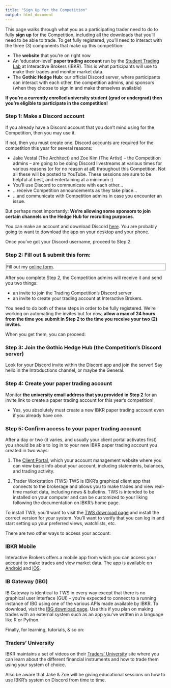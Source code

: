 ```yaml
---
title: "Sign Up for the Competition"
output: html_document
---
```


This page walks through what you as a participating trader need to do to fully 
**sign up** for the Competition, including all the downloads that you'll need to 
be able to trade. To get fully registered, you'll need to interact with the 
three (3) components that make up this competition:

- The **website** that you're on right now 
- An 'educator-level' **paper trading account** run by the [Student Trading
  Lab](https://www.interactivebrokers.com/en/accounts/educator.php) at
  Interactive Brokers (IBKR). This is what participants will use to make their 
  trades and monitor market data.
- The **Gothic Hedge Hub**: our official Discord server, where participants can
  interact with each other, the competition admins, and sponsors (when they 
  choose to sign in and make themselves available)
  
**If you're a currently enrolled university student (grad or undergrad) then 
you're eligible to participate in the competition!**

### Step 1: Make a Discord account
If you already have a Discord account that you don't mind using for the 
Competition, then you may use it.

If not, then you must create one. Discord accounts are required for the
competition this year for several reasons:

 - Jake Vestal (The Architect) and Zoe Kim (The Artist) -- the Competition 
 admins -- are going to be doing Discord livestreams at various times for 
 various reasons (or for no reason at all) throughout this Competition. Not all 
 these will be posted to YouTube. These sessions are sure to be helpful at best, 
 and entertaining at a minimum :)
 - You'll use Discord to communicate with each other...
 - ...receive Competition announcements as they take place...
 - ...and communicate with Competition admins in case you encounter an issue.
 
But perhaps most importantly: **We're allowing some sponsors to join certain 
channels on the Hedge Hub for recruiting purposes**.

You can make an account and download Discord [here](https://discord.com/). You 
are probably going to want to download the app on your desktop and your phone.

Once you've got your Discord username, proceed to Step 2.

### Step 2: Fill out & submit this form:
<div id="wufoo-div" style="background-color:#fff;border-style:ridge;">
<div id="wufoo-q7j67ol08e8luq" style => Fill out my <a href="https://dukefinance.wufoo.com/forms/q7j67ol08e8luq">online form</a>. </div> <script type="text/javascript"> var q7j67ol08e8luq; (function(d, t) { var s = d.createElement(t), options = { 'userName':'dukefinance', 'formHash':'q7j67ol08e8luq', 'autoResize':true, 'height':'866', 'async':true, 'host':'wufoo.com', 'header':'show', 'ssl':true }; s.src = ('https:' == d.location.protocol ?'https://':'http://') + 'secure.wufoo.com/scripts/embed/form.js'; s.onload = s.onreadystatechange = function() { var rs = this.readyState; if (rs) if (rs != 'complete') if (rs != 'loaded') return; try { q7j67ol08e8luq = new WufooForm(); q7j67ol08e8luq.initialize(options); q7j67ol08e8luq.display(); } catch (e) { } }; var scr = d.getElementsByTagName(t)[0], par = scr.parentNode; par.insertBefore(s, scr); })(document, 'script'); </script></div>

After you complete Step 2, the Competition admins will receive it and send you 
two things:

  - an invite to join the Trading Competition's Discord server 
  - an invite to create your trading account at Interactive Brokers. 
  
You need to do both of these steps in order to be fully registered. We're 
working on automating the invites but for now, **allow a max of 24 hours from 
the time you submit in Step 2 to the time you receive your two (2) invites**.

When you get them, you can proceed:

### Step 3: Join the Gothic Hedge Hub (the Competition's Discord server)
Look for your Discord invite within the Discord app and join the server! Say 
hello in the Introductions channel, or maybe the General.

### Step 4: Create your paper trading account
Monitor **the university email address that you provided in Step 2** for an 
invite link to create a paper trading account for this year's competition!

  - Yes, you absolutely must create a new IBKR paper trading account even if you
  already have one.
  
### Step 5: Confirm access to your paper trading account
After a day or two (it varies, and usually your client portal activates first) 
you should be able to log in to your new IBKR paper trading account you created 
in two ways:

  1. The [Client Portal](https://ndcdyn.interactivebrokers.com/sso/Login?forwardTo=22&locale=en_US), which  your account management website where you can view basic 
  info about your account, including statements, balances, and trading activity.

  2. Trader Workstation (TWS)
  TWS is IBKR's graphical client app that connects to the brokerage and allows 
  you to make trades and view real-time market data, including news & bulletins. 
  TWS is intended to be installed on your computer and can be customized to your
  liking following the documentation on IBKR's home page.

  To install TWS, you'll want to visit the [TWS download page](https://www.interactivebrokers.com/en/index.php?f=16040) 
  and install the correct version for your system. You'll want to verify that 
  you can log in and start setting up your preferred views, watchlists, etc.


There are two other ways to access your account:

### IBKR Mobile

Interactive Brokers offers a mobile app from which you can access your account
to make trades and view market data. The app is available on 
[Android](https://play.google.com/store/apps/details?id=atws.app&hl=en_US&gl=US)
and [iOS](https://apps.apple.com/us/app/ibkr-mobile-invest-worldwide/id454558592).


### IB Gateway (IBG)

IB Gateway is identical to TWS in every way except that there is no graphical
user interface (GUI) -- you're expected to connect to a running instance of IBG
using one of the various APIs made available by IBKR. To download, visit the
[IBG download page](https://www.interactivebrokers.com/en/index.php?f=16457).
Use this if you plan on making trades with an external system such as an app
you've written in a language like R or Python.

Finally, for learning, tutorials, & so on:

### Traders' University

IBKR maintains a set of videos on their [Traders' University](https://www.interactivebrokers.com/en/index.php?f=1350) 
site where you can learn about the different financial instruments and how to
trade them using your system of choice.

Also be aware that Jake & Zoe will be giving educational sessions on how to use 
IBKR's system on Discord from time to time.
